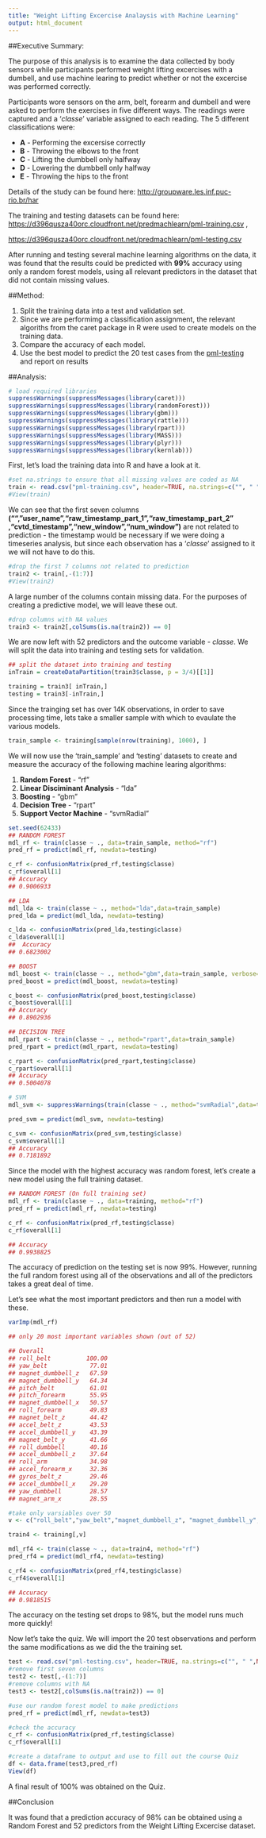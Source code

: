 ```yaml
---
title: "Weight Lifting Excercise Analaysis with Machine Learning"
output: html_document
---
```


##Executive Summary:

The purpose of this analysis is to examine the data collected by body sensors while participants performed weight lifting excercises with a dumbell, and use machine learing to predict whether or not the excercise was performed correctly.

Participants wore sensors on the arm, belt, forearm and dumbell and were asked to perform the exercises in five different ways. The readings were captured and a '_classe_' variable assigned to each reading. The 5 different classifications were:

  *  __A__ - Performing the excersise correctly
  *  __B__ - Throwing the elbows to the front 
  *  __C__ - Lifting the dumbbell only halfway
  *  __D__ - Lowering the dumbbell only halfway
  *  __E__ - Throwing the hips to the front 

Details of the study can be found here: [http://groupware.les.inf.puc-rio.br/har](http://groupware.les.inf.puc-rio.br/har)

The training and testing datasets can be found here:
[https://d396qusza40orc.cloudfront.net/predmachlearn/pml-training.csv](https://d396qusza40orc.cloudfront.net/predmachlearn/pml-training.csv) ,

[https://d396qusza40orc.cloudfront.net/predmachlearn/pml-testing.csv](https://d396qusza40orc.cloudfront.net/predmachlearn/pml-testing.csv)

After running and testing several machine learning algorithms on the data, it was found that the results could be predicted with __99%__ accuracy using only a random forest models, using all relevant predictors in the dataset that did not contain missing values.


##Method:

1) Split the training data into a test and validation set.
2) Since we are performimg a classification assignment, the relevant algoriths from the caret package in R were used to create models on the training data. 
3) Compare the accuracy of each model.
4) Use the best model to predict the 20 test cases from the [pml-testing](https://d396qusza40orc.cloudfront.net/predmachlearn/pml-testing.csv) and report on results

##Analysis:

``` r
# load required libraries
suppressWarnings(suppressMessages(library(caret)))
suppressWarnings(suppressMessages(library(randomForest)))
suppressWarnings(suppressMessages(library(gbm)))
suppressWarnings(suppressMessages(library(rattle)))
suppressWarnings(suppressMessages(library(rpart)))
suppressWarnings(suppressMessages(library(MASS)))
suppressWarnings(suppressMessages(library(plyr)))
suppressWarnings(suppressMessages(library(kernlab)))

```

First, let's load the training data into R and have a look at it.
``` r
#set na.strings to ensure that all missing values are coded as NA
train <- read.csv("pml-training.csv", header=TRUE, na.strings=c("", " ", NA))
#View(train)

```

We can see that the first seven columns __("","user_name","raw_timestamp_part_1","raw_timestamp_part_2"	  ,"cvtd_timestamp","new_window","num_window")__ are not related to prediction - the timestamp would be necessary if we were doing a timeseries analysis, but since each observation has a '_classe_' assigned to it we will not have to do this.

``` r
#drop the first 7 columns not related to prediction
train2 <- train[,-(1:7)]
#View(train2)
```

A large number of the columns contain missing data. For the purposes of creating a predictive model, we will leave these out.

``` r
#drop columns with NA values
train3 <- train2[,colSums(is.na(train2)) == 0] 
```

We are now left with 52 predictors and the outcome variable - _classe_. We will split the data into training and testing sets for validation.

``` r
## split the dataset into training and testing
inTrain = createDataPartition(train3$classe, p = 3/4)[[1]]

training = train3[ inTrain,]
testing = train3[-inTrain,]
```

Since the trainging set has over 14K observations, in order to save processing time, lets take a smaller sample with which to evaulate the various models.

``` r
train_sample <- training[sample(nrow(training), 1000), ]
```



We will now use the 'train_sample' and 'testing' datasets to create and measure the accuracy of the following machine learing algorithms:

  1) __Random Forest__ - "rf"
  2) __Linear Disciminant Analysis__ - "lda"
  3) __Boosting__ - "gbm"
  4) __Decision Tree__ - "rpart"
  5) __Support Vector Machine__ - "svmRadial"


```r
set.seed(62433)
## RANDOM FOREST
mdl_rf <- train(classe ~ ., data=train_sample, method="rf")
pred_rf = predict(mdl_rf, newdata=testing)

c_rf <- confusionMatrix(pred_rf,testing$classe)
c_rf$overall[1] 
## Accuracy 
## 0.9006933 

## LDA
mdl_lda <- train(classe ~ ., method="lda",data=train_sample)
pred_lda = predict(mdl_lda, newdata=testing)

c_lda <- confusionMatrix(pred_lda,testing$classe)
c_lda$overall[1] 
##  Accuracy 
## 0.6823002

## BOOST
mdl_boost <- train(classe ~ ., method="gbm",data=train_sample, verbose=FALSE)
pred_boost = predict(mdl_boost, newdata=testing)

c_boost <- confusionMatrix(pred_boost,testing$classe)
c_boost$overall[1] 
## Accuracy 
## 0.8902936 

## DECISION TREE
mdl_rpart <- train(classe ~ ., method="rpart",data=train_sample)
pred_rpart = predict(mdl_rpart, newdata=testing)

c_rpart <- confusionMatrix(pred_rpart,testing$classe)
c_rpart$overall[1] 
## Accuracy 
## 0.5004078  

# SVM
mdl_svm <- suppressWarnings(train(classe ~ ., method="svmRadial",data=train_sample, verbose=FALSE))

pred_svm = predict(mdl_svm, newdata=testing)

c_svm <- confusionMatrix(pred_svm,testing$classe)
c_svm$overall[1]
## Accuracy 
## 0.7181892
```


Since the model with the highest accuracy was random forest, let's create a new model using the full training dataset.

``` r
## RANDOM FOREST (On full training set)
mdl_rf <- train(classe ~ ., data=training, method="rf")
pred_rf = predict(mdl_rf, newdata=testing)

c_rf <- confusionMatrix(pred_rf,testing$classe)
c_rf$overall[1] 

## Accuracy 
## 0.9938825 
```

The accuracy of prediction on the testing set is now 99%. However, running the full random forest using all of the observations and all of the predictors takes a great deal of time.

Let's see what the most important predictors and then run a model with these.

```r
varImp(mdl_rf)

## only 20 most important variables shown (out of 52)

## Overall
## roll_belt          100.00
## yaw_belt            77.01
## magnet_dumbbell_z   67.59
## magnet_dumbbell_y   64.34
## pitch_belt          61.01
## pitch_forearm       55.95
## magnet_dumbbell_x   50.57
## roll_forearm        49.83
## magnet_belt_z       44.42
## accel_belt_z        43.53
## accel_dumbbell_y    43.39
## magnet_belt_y       41.66
## roll_dumbbell       40.16
## accel_dumbbell_z    37.64
## roll_arm            34.98
## accel_forearm_x     32.36
## gyros_belt_z        29.46
## accel_dumbbell_x    29.20
## yaw_dumbbell        28.57
## magnet_arm_x        28.55

#take only varsiables over 50
v <- c("roll_belt","yaw_belt","magnet_dumbbell_z", "magnet_dumbbell_y","pitch_belt", "pitch_forearm", "magnet_dumbbell_x", "classe")

train4 <- training[,v]

mdl_rf4 <- train(classe ~ ., data=train4, method="rf")
pred_rf4 = predict(mdl_rf4, newdata=testing)

c_rf4 <- confusionMatrix(pred_rf4,testing$classe)
c_rf4$overall[1]

## Accuracy 
## 0.9818515 

```
The accuracy on the testing set drops to 98%, but the model runs much more quickly!


Now let's take the quiz. We will import the 20 test observations and perform the same modifications as we did the the training set.

```r
test <- read.csv("pml-testing.csv", header=TRUE, na.strings=c("", " ",NA))
#remove first seven columns
test2 <- test[,-(1:7)]
#remove columns with NA
test3 <- test2[,colSums(is.na(train2)) == 0]

#use our random forest model to make predictions
pred_rf = predict(mdl_rf, newdata=test3)

#check the accuracy
c_rf <- confusionMatrix(pred_rf,testing$classe)
c_rf$overall[1] 

#create a dataframe to output and use to fill out the course Quiz
df <- data.frame(test3,pred_rf)
View(df)
```

A final result of 100% was obtained on the Quiz.

##Conclusion

It was found that a prediction accuracy of 98% can be obtained using a Random Forest and 52 predictors from the Weight Lifting Excercise dataset.



